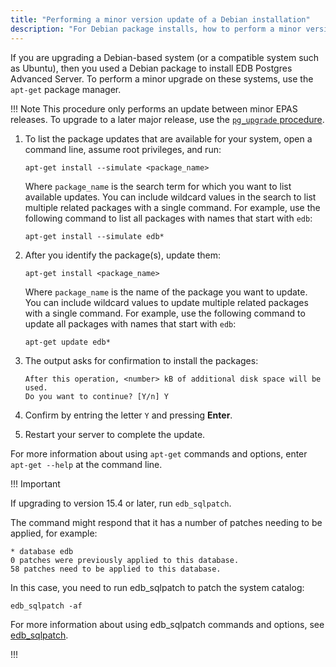 ```yaml
---
title: "Performing a minor version update of a Debian installation"
description: "For Debian package installs, how to perform a minor version upgrade to a more recent version."
---
```


If you are upgrading a Debian-based system (or a compatible system such as Ubuntu), then you used a Debian package to install EDB Postgres Advanced Server. To perform a minor upgrade on these systems, use the `apt-get` package manager.

!!! Note
    This procedure only performs an update between minor EPAS releases. To upgrade to a later major release, use the [`pg_upgrade` procedure](../major_upgrade/).

1.  To list the package updates that are available for your system, open a command line, assume root privileges, and run:

    ```shell
    apt-get install --simulate <package_name>
    ```

    Where `package_name` is the search term for which you want to list available updates. You can include wildcard values in the search to list multiple related packages with a single command. For example, use the following command to list all packages with names that start with `edb`:

    ```shell
    apt-get install --simulate edb*
    ```
    
1.  After you identify the package(s), update them:

    ```shell
    apt-get install <package_name>
    ```

    Where `package_name` is the name of the package you want to update. You can include wildcard values to update multiple related packages with a single command. For example, use the following command to update all packages with names that start with `edb`:

    ```shell
    apt-get update edb*
    ```

1.  The output asks for confirmation to install the packages: 

    ```
    After this operation, <number> kB of additional disk space will be used.
    Do you want to continue? [Y/n] Y
    ```

1.  Confirm by entring the letter `Y` and pressing **Enter**. 

1.  Restart your server to complete the update. 

For more information about using `apt-get` commands and options, enter `apt-get --help` at the command line.

!!! Important
    
If upgrading to version 15.4  or later, run `edb_sqlpatch`.

The command might respond that it has a number of patches needing to be applied, for example:

```console
* database edb
0 patches were previously applied to this database.
58 patches need to be applied to this database.
```

In this case, you need to run edb_sqlpatch to patch the system catalog:

```shell
edb_sqlpatch -af
```

For more information about using edb_sqlpatch commands and options, see [edb_sqlpatch](/tools/edb_sqlpatch/).

!!!


